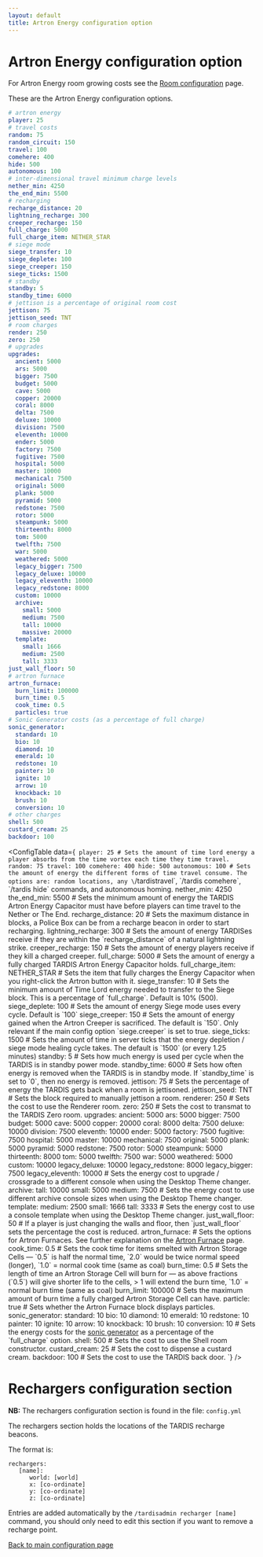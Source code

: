 ```yaml
---
layout: default
title: Artron Energy configuration option
---
```



# Artron Energy configuration option

For Artron Energy room growing costs see the [Room configuration](/configuration/rooms) page.

These are the Artron Energy configuration options.

```yaml title="/plugins/TARDIS/artron.yml"
# artron energy
player: 25
# travel costs
random: 75
random_circuit: 150
travel: 100
comehere: 400
hide: 500
autonomous: 100
# inter-dimensional travel minimum charge levels
nether_min: 4250
the_end_min: 5500
# recharging
recharge_distance: 20
lightning_recharge: 300
creeper_recharge: 150
full_charge: 5000
full_charge_item: NETHER_STAR
# siege mode
siege_transfer: 10
siege_deplete: 100
siege_creeper: 150
siege_ticks: 1500
# standby
standby: 5
standby_time: 6000
# jettison is a percentage of original room cost
jettison: 75
jettison_seed: TNT
# room charges
render: 250
zero: 250
# upgrades
upgrades:
  ancient: 5000
  ars: 5000
  bigger: 7500
  budget: 5000
  cave: 5000
  copper: 20000
  coral: 8000
  delta: 7500
  deluxe: 10000
  division: 7500
  eleventh: 10000
  ender: 5000
  factory: 7500
  fugitive: 7500
  hospital: 5000
  master: 10000
  mechanical: 7500
  original: 5000
  plank: 5000
  pyramid: 5000
  redstone: 7500
  rotor: 5000
  steampunk: 5000
  thirteenth: 8000
  tom: 5000
  twelfth: 7500
  war: 5000
  weathered: 5000
  legacy_bigger: 7500
  legacy_deluxe: 10000
  legacy_eleventh: 10000
  legacy_redstone: 8000
  custom: 10000
  archive:
    small: 5000
    medium: 7500
    tall: 10000
    massive: 20000
  template:
    small: 1666
    medium: 2500
    tall: 3333
just_wall_floor: 50
# artron furnace
artron_furnace:
  burn_limit: 100000
  burn_time: 0.5
  cook_time: 0.5
  particles: true
# Sonic Generator costs (as a percentage of full charge)
sonic_generator:
  standard: 10
  bio: 10
  diamond: 10
  emerald: 10
  redstone: 10
  painter: 10
  ignite: 10
  arrow: 10
  knockback: 10
  brush: 10
  conversion: 10
# other charges
shell: 500
custard_cream: 25
backdoor: 100
```

<ConfigTable data={`
player: 25 # Sets the amount of time lord energy a player absorbs from the time vortex each time they time travel.
random: 75
travel: 100
comehere: 400
hide: 500
autonomous: 100 # Sets the amount of energy the different forms of time travel consume. The options are: random locations, any \`/tardistravel\`, \`/tardis comehere\`, \`/tardis hide\` commands, and autonomous homing.
nether_min: 4250
the_end_min: 5500 # Sets the minimum amount of energy the TARDIS Artron Energy Capacitor must have before players can time travel to the Nether or The End.
recharge_distance: 20 # Sets the maximum distance in blocks, a Police Box can be from a recharge beacon in order to start recharging.
lightning_recharge: 300 # Sets the amount of energy TARDISes receive if they are within the \`recharge_distance\` of a natural lightning strike.
creeper_recharge: 150 # Sets the amount of energy players receive if they kill a charged creeper.
full_charge: 5000 # Sets the amount of energy a fully charged TARDIS Artron Energy Capacitor holds.
full_charge_item: NETHER_STAR # Sets the item that fully charges the Energy Capacitor when you right-click the Artron button with it.
siege_transfer: 10 # Sets the minimum amount of Time Lord energy needed to transfer to the Siege block. This is a percentage of \`full_charge\`. Default is 10\% (500).
siege_deplete: 100 # Sets the amount of energy Siege mode uses every cycle. Default is \`100\`
siege_creeper: 150 # Sets the amount of energy gained when the Artron Creeper is sacrificed. The default is \`150\`. Only relevant if the main config option \`siege.creeper\` is set to true.
siege_ticks: 1500 # Sets the amount of time in server ticks that the energy depletion / siege mode healing cycle takes. The default is \`1500\` (or every 1.25 minutes)
standby: 5 # Sets how much energy is used per cycle when the TARDIS is in standby power mode.
standby_time: 6000 # Sets how often energy is removed when the TARDIS is in standby mode. If \`standby_time\` is set to \`0\`, then no energy is removed.
jettison: 75 # Sets the percentage of energy the TARDIS gets back when a room is jettisoned.
jettison_seed: TNT # Sets the block required to manually jettison a room.
renderer: 250 # Sets the cost to use the Renderer room.
zero: 250 # Sets the cost to transmat to the TARDIS Zero room.
upgrades:
    ancient: 5000
    ars: 5000
    bigger: 7500
    budget: 5000
    cave: 5000
    copper: 20000
    coral: 8000
    delta: 7500
    deluxe: 10000
    division: 7500
    eleventh: 10000
    ender: 5000
    factory: 7500
    fugitive: 7500
    hospital: 5000
    master: 10000
    mechanical: 7500
    original: 5000
    plank: 5000
    pyramid: 5000
    redstone: 7500
    rotor: 5000
    steampunk: 5000
    thirteenth: 8000
    tom: 5000
    twelfth: 7500
    war: 5000
    weathered: 5000
    custom: 10000
    legacy_deluxe: 10000
    legacy_redstone: 8000
    legacy_bigger: 7500
    legacy_eleventh: 10000 # Sets the energy cost to upgrade / crossgrade to a different console when using the Desktop Theme changer.
    archive:
        tall: 10000
        small: 5000
        medium: 7500 # Sets the energy cost to use different archive console sizes when using the Desktop Theme changer.
    template:
        medium: 2500
        small: 1666
        tall: 3333 # Sets the energy cost to use a console template when using the Desktop Theme changer.
just_wall_floor: 50 # If a player is just changing the walls and floor, then \`just_wall_floor\` sets the percentage the cost is reduced.
artron_furnace:
    # Sets the options for Artron Furnaces. See further explanation on the [Artron Furnace](artron-furnace) page.
    cook_time: 0.5 # Sets the cook time for items smelted with Artron Storage Cells — \`0.5\` is half the normal time, \`2.0\` would be twice normal speed (longer), \`1.0\` = normal cook time (same as coal)
    burn_time: 0.5 # Sets the length of time an Artron Storage Cell will burn for — as above fractions (\`0.5\`) will give shorter life to the cells, > 1 will extend the burn time, \`1.0\` = normal burn time (same as coal)
    burn_limit: 100000 # Sets the maximum amount of burn time a fully charged Artron Storage Cell can have.
    particle: true # Sets whether the Artron Furnace block displays particles.
sonic_generator:
    standard: 10
    bio: 10
    diamond: 10
    emerald: 10
    redstone: 10
    painter: 10
    ignite: 10
    arrow: 10
    knockback: 10
    brush: 10
    conversion: 10 # Sets the energy costs for the [sonic generator](sonic-generator) as a percentage of the \`full_charge\` option.
shell: 500 # Sets the cost to use the Shell room constructor.
custard_cream: 25 # Sets the cost to dispense a custard cream.
backdoor: 100 # Sets the cost to use the TARDIS back door.
`} />


# Rechargers configuration section

**NB:** The rechargers configuration section is found in the file: `config.yml`

The rechargers section holds the locations of the TARDIS recharge beacons.

The format is:

```
rechargers:
   [name]:
      world: [world]
      x: [co-ordinate]
      y: [co-ordinate]
      z: [co-ordinate]
```

Entries are added automatically by the `/tardisadmin recharger [name]` command, you should only need to edit this
section if you want to remove a recharge point.

[Back to main configuration page](/category/plugin-configuration)

